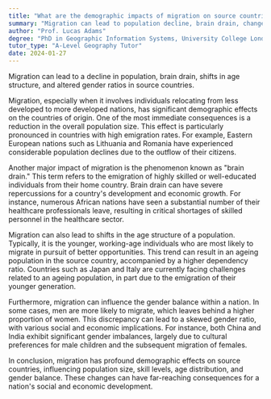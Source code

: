 ```yaml
---
title: "What are the demographic impacts of migration on source countries?"
summary: "Migration can lead to population decline, brain drain, changes in age structure, and altered gender ratios in source countries."
author: "Prof. Lucas Adams"
degree: "PhD in Geographic Information Systems, University College London"
tutor_type: "A-Level Geography Tutor"
date: 2024-01-27
---
```


Migration can lead to a decline in population, brain drain, shifts in age structure, and altered gender ratios in source countries.

Migration, especially when it involves individuals relocating from less developed to more developed nations, has significant demographic effects on the countries of origin. One of the most immediate consequences is a reduction in the overall population size. This effect is particularly pronounced in countries with high emigration rates. For example, Eastern European nations such as Lithuania and Romania have experienced considerable population declines due to the outflow of their citizens.

Another major impact of migration is the phenomenon known as "brain drain." This term refers to the emigration of highly skilled or well-educated individuals from their home country. Brain drain can have severe repercussions for a country's development and economic growth. For instance, numerous African nations have seen a substantial number of their healthcare professionals leave, resulting in critical shortages of skilled personnel in the healthcare sector.

Migration can also lead to shifts in the age structure of a population. Typically, it is the younger, working-age individuals who are most likely to migrate in pursuit of better opportunities. This trend can result in an ageing population in the source country, accompanied by a higher dependency ratio. Countries such as Japan and Italy are currently facing challenges related to an ageing population, in part due to the emigration of their younger generation.

Furthermore, migration can influence the gender balance within a nation. In some cases, men are more likely to migrate, which leaves behind a higher proportion of women. This discrepancy can lead to a skewed gender ratio, with various social and economic implications. For instance, both China and India exhibit significant gender imbalances, largely due to cultural preferences for male children and the subsequent migration of females.

In conclusion, migration has profound demographic effects on source countries, influencing population size, skill levels, age distribution, and gender balance. These changes can have far-reaching consequences for a nation's social and economic development.
    